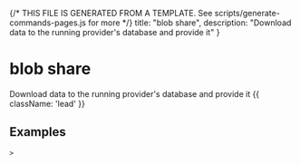 {/* THIS FILE IS GENERATED FROM A TEMPLATE. See scripts/generate-commands-pages.js for more */}
    title: "blob share",
    description: "Download data to the running provider&#39;s database and provide it"
}

# blob share

Download data to the running provider&#39;s database and provide it {{ className: 'lead' }}



## Examples

<CodeGroup title="SET">


```text {{ title: 'console' }}
> 
```






</CodeGroup>
